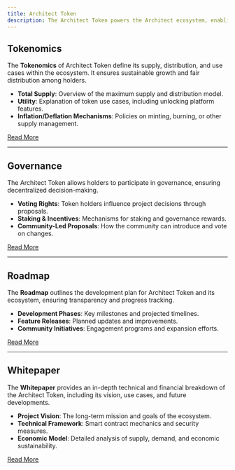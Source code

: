 ```yaml
---
title: Architect Token
description: The Architect Token powers the Architect ecosystem, enabling governance, utility, and long-term sustainability. Below, you’ll find an overview of key aspects of the token. Click "Read More" under each section for further details.
---
```


## Tokenomics

The **Tokenomics** of Architect Token define its supply, distribution, and use cases within the ecosystem. It ensures sustainable growth and fair distribution among holders.

- **Total Supply**: Overview of the maximum supply and distribution model.
- **Utility**: Explanation of token use cases, including unlocking platform features.
- **Inflation/Deflation Mechanisms**: Policies on minting, burning, or other supply management.

[Read More](architect-token/tokenomics)

---

## Governance

The Architect Token allows holders to participate in governance, ensuring decentralized decision-making.

- **Voting Rights**: Token holders influence project decisions through proposals.
- **Staking & Incentives**: Mechanisms for staking and governance rewards.
- **Community-Led Proposals**: How the community can introduce and vote on changes.

[Read More](architect-token/governance)

---

## Roadmap

The **Roadmap** outlines the development plan for Architect Token and its ecosystem, ensuring transparency and progress tracking.

- **Development Phases**: Key milestones and projected timelines.
- **Feature Releases**: Planned updates and improvements.
- **Community Initiatives**: Engagement programs and expansion efforts.

[Read More](architect-token/roadmap)

---

## Whitepaper

The **Whitepaper** provides an in-depth technical and financial breakdown of the Architect Token, including its vision, use cases, and future developments.

- **Project Vision**: The long-term mission and goals of the ecosystem.
- **Technical Framework**: Smart contract mechanics and security measures.
- **Economic Model**: Detailed analysis of supply, demand, and economic sustainability.

[Read More](architect-token/whitepaper)
